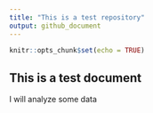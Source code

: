 ```yaml
---
title: "This is a test repository"
output: github_document
---
```


```r
knitr::opts_chunk$set(echo = TRUE)
```

## This is a test document

I will analyze some data 

